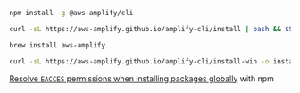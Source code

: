 <BlockSwitcher>

<Block name="NPM">

```bash
npm install -g @aws-amplify/cli
```

</Block>

<Block name="cURL (Mac and Linux)">

```bash
curl -sL https://aws-amplify.github.io/amplify-cli/install | bash && $SHELL
```

</Block>

<Block name="Homebrew (Mac and Linux)">

```bash
brew install aws-amplify
```

</Block>

<Block name="cURL (Windows)">

```bash
curl -sL https://aws-amplify.github.io/amplify-cli/install-win -o install.cmd && install.cmd
```

</Block>

</BlockSwitcher>

<Callout warning>

[Resolve `EACCES` permissions when installing packages globally](https://docs.npmjs.com/resolving-eacces-permissions-errors-when-installing-packages-globally) with npm

</Callout>
